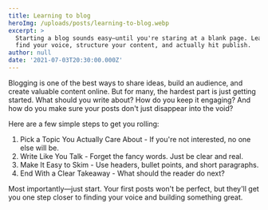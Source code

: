 ```yaml
---
title: Learning to blog
heroImg: /uploads/posts/learning-to-blog.webp
excerpt: >
  Starting a blog sounds easy—until you're staring at a blank page. Learn how to
  find your voice, structure your content, and actually hit publish.
author: null
date: '2021-07-03T20:30:00.000Z'
---
```



Blogging is one of the best ways to share ideas, build an audience, and create valuable content online. But for many, the hardest part is just getting started. What should you write about? How do you keep it engaging? And how do you make sure your posts don't just disappear into the void?

Here are a few simple steps to get you rolling:

1. Pick a Topic You Actually Care About - If you're not interested, no one else will be.
2. Write Like You Talk - Forget the fancy words. Just be clear and real.
3. Make It Easy to Skim - Use headers, bullet points, and short paragraphs.
4. End With a Clear Takeaway - What should the reader do next?

Most importantly—just start. Your first posts won't be perfect, but they'll get you one step closer to finding your voice and building something great.

